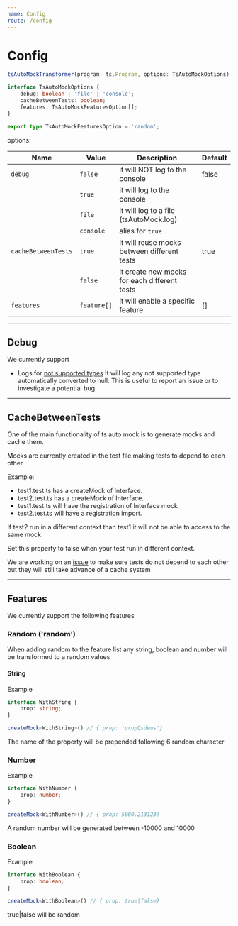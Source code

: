 ```yaml
---
name: Config
route: /config
---
```


# Config
```ts
tsAutoMockTransformer(program: ts.Program, options: TsAutoMockOptions)

interface TsAutoMockOptions {
    debug: boolean | 'file' | 'console';
    cacheBetweenTests: boolean;
    features: TsAutoMockFeaturesOption[];
}

export type TsAutoMockFeaturesOption = 'random';

```
options:

| Name                 |  Value         |  Description                                 | Default
| -------------------- |  --------      | -------------------------------------------- | --------
| `debug`              |  `false`       | it will NOT log to the console               | false
|                      |  `true`        | it will log to the console                   |
|                      |  `file`        | it will log to a file (tsAutoMock.log)       |
|                      |  `console`     | alias for `true`                             |
| `cacheBetweenTests`  |  `true`        | it will reuse mocks between different tests  | true
|                      |  `false`       | it create new mocks for each different tests |
| `features`           |  `feature[]`   | it will enable a specific feature            | []

---

## Debug
We currently support
- Logs for [not supported types](./types-not-supported)
It will log any  not supported type automatically converted to null.
This is useful to report an issue or to investigate a potential bug
---

## CacheBetweenTests
One of the main functionality of ts auto mock is to generate mocks and cache them.

Mocks are currently created in the test file making tests to depend to each other

Example:
- test1.test.ts has a createMock of Interface.
- test2.test.ts has a createMock of Interface.
- test1.test.ts will have the registration of Interface mock
- test2.test.ts will have a registration import.

If test2 run in a different context than test1 it will not be able to access to the same mock.

Set this property to false when your test run in different context.

We are working on an [issue](https://github.com/Typescript-TDD/ts-auto-mock/issues/101) to make sure tests do not depend to each other but they will still take advance of a cache system

---
## Features
We currently support the following features
### Random ('random')

When adding random to the feature list any string, boolean and number will be transformed to a random values

#### String
Example
```ts
interface WithString {
    prop: string;
}

createMock<WithString>() // { prop: 'propQsdeos'}
```

The name of the property will be prepended following 6 random character

### Number
Example
```ts
interface WithNumber {
    prop: number;
}

createMock<WithNumber>() // { prop: 5000.213123}
```

A random number will be generated between -10000 and 10000


### Boolean
Example
```ts
interface WithBoolean {
    prop: boolean;
}

createMock<WithBoolean>() // { prop: true|false}
```

true|false will be random
